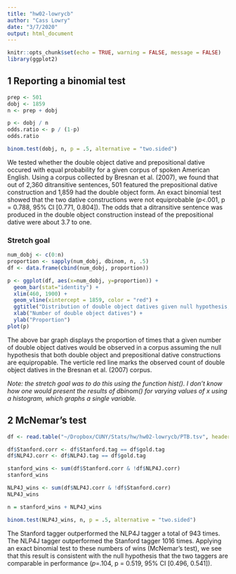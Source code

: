```yaml
---
title: "hw02-lowrycb"
author: "Cass Lowry"
date: "3/7/2020"
output: html_document
---
```


```r
knitr::opts_chunk$set(echo = TRUE, warning = FALSE, message = FALSE)
library(ggplot2)
```

## 1 Reporting a binomial test

``` r
prep <- 501
dobj <- 1859
n <- prep + dobj

p <- dobj / n
odds.ratio <- p / (1-p)
odds.ratio

binom.test(dobj, n, p = .5, alternative = "two.sided")

```

We tested whether the double object dative and prepositional dative occured with equal probability for a given corpus of spoken American English. Using a corpus collected by Bresnan et al. (2007), we found that out of 2,360 ditransitive sentences, 501 featured the prepositional dative construction and 1,859 had the double object form. An exact binomial test showed that the two dative constructions were not equiprobable (*p*<.001, p = 0.788, 95% CI [0.771, 0.804]). The odds that a ditransitive sentence was produced in the double object construction instead of the prepositional dative were about 3.7 to one.

### Stretch goal

``` r
num_dobj <- c(0:n)
proportion <- sapply(num_dobj, dbinom, n, .5)
df <- data.frame(cbind(num_dobj, proportion))

p <- ggplot(df, aes(x=num_dobj, y=proportion)) +
  geom_bar(stat="identity") + 
  xlim(460, 1900) +
  geom_vline(xintercept = 1859, color = "red") +
  ggtitle("Distribution of double object datives given null hypothesis, p = 0.5") +
  xlab("Number of double object datives") +
  ylab("Proportion")
plot(p)
```

The above bar graph displays the proportion of times that a given number of double object datives would be observed in a corpus assuming the null hypothesis that both double object and prepositional dative constructions are equipropable. The verticle red line marks the observed count of double object datives in the Bresnan et al. (2007) corpus.

*Note: the stretch goal was to do this using the function hist(). I don't know how one would present the results of dbinom() for varying values of x using a histogram, which graphs a single variable.*

## 2 McNemar’s test
``` r
df <- read.table("~/Dropbox/CUNY/Stats/hw/hw02-lowrycb/PTB.tsv", header = TRUE, sep = "\t", comment.char = "")

df$Stanford.corr <- df$Stanford.tag == df$gold.tag
df$NLP4J.corr <- df$NLP4J.tag == df$gold.tag

stanford_wins <- sum(df$Stanford.corr & !df$NLP4J.corr)
stanford_wins

NLP4J_wins <- sum(df$NLP4J.corr & !df$Stanford.corr)
NLP4J_wins

n = stanford_wins + NLP4J_wins

binom.test(NLP4J_wins, n, p = .5, alternative = "two.sided")
```

The Stanford tagger outperformed the NLP4J tagger a total of 943 times. The NLP4J tagger outperformed the Stanford tagger 1016 times. Applying an exact binomial test to these numbers of wins (McNemar's test), we see that this result is consistent with the null hypothesis that the two taggers are comparable in performance (*p*=.104, p = 0.519, 95% CI [0.496, 0.541]).